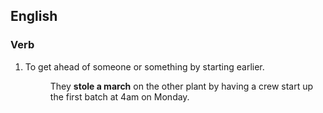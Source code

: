 ==English==

===Verb===
{{infl|en|verb|head=to [[steal]] [[a]] [[march]] [[on]]}}

# {{transitive|idiomatic}} To get ahead of someone or something by starting earlier.
#: They '''stole a march''' on the other plant by having a crew start up the first batch at 4am on Monday.